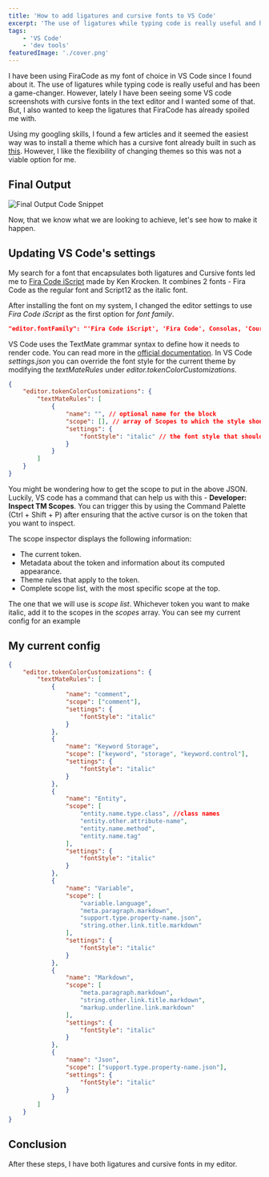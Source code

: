 ```yaml
---
title: 'How to add ligatures and cursive fonts to VS Code'
excerpt: 'The use of ligatures while typing code is really useful and has been a game-changer. Can we get the styling of cursive fonts and the functionality of ligatures in VS Code?'
tags:
    - 'VS Code'
    - 'dev tools'
featuredImage: './cover.png'
---
```


I have been using FiraCode as my font of choice in VS Code since I found about it. The use of ligatures while typing code is really useful and has been a game-changer. However, lately I have been seeing some VS code screenshots with cursive fonts in the text editor and I wanted some of that. But, I also wanted to keep the ligatures that FiraCode has already spoiled me with.

Using my googling skills, I found a few articles and it seemed the easiest way was to install a theme which has a cursive font already built in such as [this](https://marketplace.visualstudio.com/items?itemName=idbartosz.darkpp-italic). However, I like the flexibility of changing themes so this was not a viable option for me.

## Final Output

![Final Output Code Snippet](./cover.png)

Now, that we know what we are looking to achieve, let's see how to make it happen.

## Updating VS Code's settings

My search for a font that encapsulates both ligatures and Cursive fonts led me to [Fira Code iScript](https://github.com/kencrocken/FiraCodeiScript) made by Ken Krocken. It combines 2 fonts - Fira Code as the regular font and Script12 as the italic font.

After installing the font on my system, I changed the editor settings to use _Fira Code iScript_ as the first option for _font family_.

```json
"editor.fontFamily": "'Fira Code iScript', 'Fira Code', Consolas, 'Courier New', monospace",

```

VS Code uses the TextMate grammar syntax to define how it needs to render code. You can read more in the [official documentation](https://code.visualstudio.com/api/language-extensions/syntax-highlight-guide). In VS Code _settings.json_ you can override the font style for the current theme by modifying the _textMateRules_ under _editor.tokenColorCustomizations_.

```json
{
    "editor.tokenColorCustomizations": {
        "textMateRules": [
            {
                "name": "", // optional name for the block
                "scope": [], // array of Scopes to which the style should be applied to
                "settings": {
                    "fontStyle": "italic" // the font style that should be applied
                }
            }
        ]
    }
}
```

You might be wondering how to get the scope to put in the above JSON. Luckily, VS code has a command that can help us with this - **Developer: Inspect TM Scopes**. You can trigger this by using the Command Palette (Ctrl + Shift + P) after ensuring that the active cursor is on the token that you want to inspect.

The scope inspector displays the following information:

-   The current token.
-   Metadata about the token and information about its computed appearance.
-   Theme rules that apply to the token.
-   Complete scope list, with the most specific scope at the top.

The one that we will use is _scope list_. Whichever token you want to make italic, add it to the scopes in the _scopes_ array. You can see my current config for an example

## My current config

```json
{
    "editor.tokenColorCustomizations": {
        "textMateRules": [
            {
                "name": "comment",
                "scope": ["comment"],
                "settings": {
                    "fontStyle": "italic"
                }
            },
            {
                "name": "Keyword Storage",
                "scope": ["keyword", "storage", "keyword.control"],
                "settings": {
                    "fontStyle": "italic"
                }
            },
            {
                "name": "Entity",
                "scope": [
                    "entity.name.type.class", //class names
                    "entity.other.attribute-name",
                    "entity.name.method",
                    "entity.name.tag"
                ],
                "settings": {
                    "fontStyle": "italic"
                }
            },
            {
                "name": "Variable",
                "scope": [
                    "variable.language",
                    "meta.paragraph.markdown",
                    "support.type.property-name.json",
                    "string.other.link.title.markdown"
                ],
                "settings": {
                    "fontStyle": "italic"
                }
            },
            {
                "name": "Markdown",
                "scope": [
                    "meta.paragraph.markdown",
                    "string.other.link.title.markdown",
                    "markup.underline.link.markdown"
                ],
                "settings": {
                    "fontStyle": "italic"
                }
            },
            {
                "name": "Json",
                "scope": ["support.type.property-name.json"],
                "settings": {
                    "fontStyle": "italic"
                }
            }
        ]
    }
}
```

## Conclusion

After these steps, I have both ligatures and cursive fonts in my editor.
